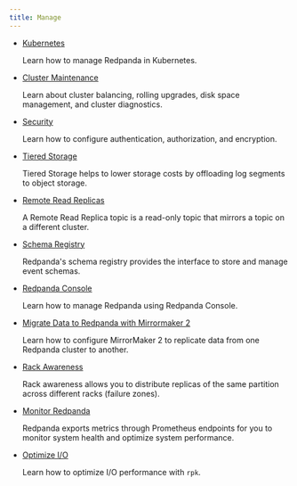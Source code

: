 ```yaml
---
title: Manage
---
```


<head>
    <meta name="title" content="Manage | Redpanda Docs"/>
    <meta name="description" content="Manage Redpanda."/>
    <link rel="canonical" href="https://docs.redpanda.com/docs/manage/" />
</head>

- [Kubernetes](../manage/kubernetes)

  Learn how to manage Redpanda in Kubernetes.

- [Cluster Maintenance](../manage/cluster-maintenance)

  Learn about cluster balancing, rolling upgrades, disk space management, and cluster diagnostics.

- [Security](../manage/security)

  Learn how to configure authentication, authorization, and encryption.

- [Tiered Storage](../manage/tiered-storage)

  Tiered Storage helps to lower storage costs by offloading log segments to object storage. 

- [Remote Read Replicas](../manage/remote-read-replicas)

   A Remote Read Replica topic is a read-only topic that mirrors a topic on a different cluster. 

- [Schema Registry](../manage/schema-registry)
 
   Redpanda's schema registry provides the interface to store and manage event schemas. 

- [Redpanda Console](../manage/console/)

  Learn how to manage Redpanda using Redpanda Console.

- [Migrate Data to Redpanda with Mirrormaker 2](../manage/data-migration)

  Learn how to configure MirrorMaker 2 to replicate data from one Redpanda cluster to another.

- [Rack Awareness](../manage/rack-awareness)

  Rack awareness allows you to distribute replicas of the same partition across different racks (failure zones). 

- [Monitor Redpanda](../manage/monitoring)

  Redpanda exports metrics through Prometheus endpoints for you to monitor system health and optimize system performance.

- [Optimize I/O](../manage/io-optimization)

  Learn how to optimize I/O performance with `rpk`. 